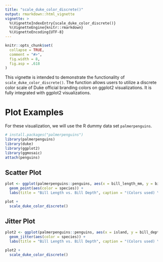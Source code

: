 ```yaml
---
title: "scale_duke_color_discrete()"
output: rmarkdown::html_vignette
vignette: >
  %\VignetteIndexEntry{scale_duke_color_discrete()}
  %\VignetteEngine{knitr::rmarkdown}
  %\VignetteEncoding{UTF-8}
---
```


```r
knitr::opts_chunk$set(
  collapse = TRUE,
  comment = "#>",
  fig.width = 8,
  fig.asp = .618
)
```

This vignette is intended to demonstrate the functionality of `scale_duke_color_discrete()`. The function allows users to utilize a discrete color scale of Duke official branding colors on ggplot2 visualizations. It is fully integrated with ggplot2 visualizations.

# Plot Examples

For these visualization, we will use the R dummy data set `palmerpenguins`.

```r
# install.packages("palmerpenguins")
library(palmerpenguins)
library(duke)
library(ggplot2)
library(ggmosaic)
attach(penguins)
```

## Scatter Plot

```r
plot <- ggplot(palmerpenguins::penguins, aes(x = bill_length_mm, y = bill_depth_mm)) +
  geom_point(aes(color = species)) +
  labs(title = "Bill Length vs. Bill Depth", caption = "(Colors used) \n Duke Royal Blue, Duke Navy Blue, Copper", x = "Bill Length (mm)", y = "Bill Depth (mm)")

plot +
  scale_duke_color_discrete()
```

## Jitter Plot

```r
plot2 <- ggplot(palmerpenguins::penguins, aes(x = island, y = bill_depth_mm)) +
  geom_jitter(aes(color = species)) +
  labs(title = "Bill Length vs. Bill Depth", caption = "(Colors used) \n Duke Royal Blue, Duke Navy Blue, Copper", x = "Bill Length (mm)", y = "Bill Depth (mm)")

plot2 +
  scale_duke_color_discrete()
```

